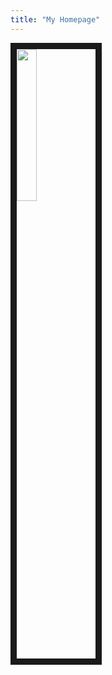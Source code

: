 ---
title: "My Homepage"
---

<link rel="stylesheet" href="styles.css" type="text/css">

<img src="RM.jpg" style="width:25%; border:10px solid; margin-right: 20px" align="left">
